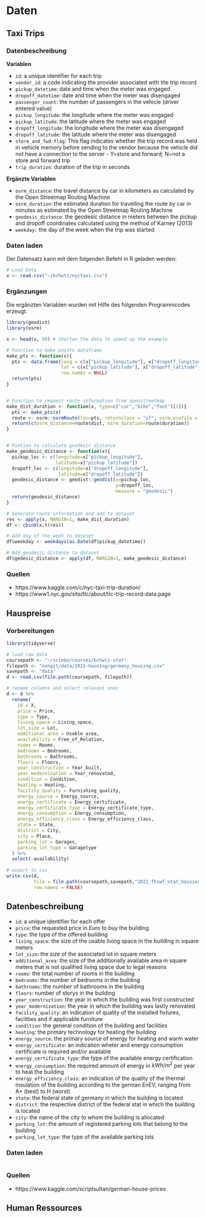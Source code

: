 # Daten {-}

## Taxi Trips

### Datenbeschreibung

**Variablen**

- `id`: a unique identifier for each trip
- `vendor_id`: a code indicating the provider associated with the trip record
- `pickup_datetime`: date and time when the meter was engaged
- `dropoff_datetime`: date and time when the meter was disengaged
- `passenger_count`: the number of passengers in the vehicle (driver entered value)
- `pickup_longitude`: the longitude where the meter was engaged
- `pickup_latitude`: the latitude where the meter was engaged
- `dropoff_longitude`: the longitude where the meter was disengaged
- `dropoff_latitude`: the latitude where the meter was disengaged
- `store_and_fwd_flag`: This flag indicates whether the trip record was held in vehicle memory before sending to the vendor because the vehicle did not have a connection to the server - Y=store and forward; N=not a store and forward trip
- `trip_duration`: duration of the trip in seconds

**Ergänzte Variablen**

- `osrm_distance`: the travel distance by car in kilometers as calculated by the Open Streetmap Routing Machine
- `osrm_duration`: the estimated duration for travelling the route by car in minutes as estimated by the Open Streetmap Routing Machine
- `geodesic_distance`: the geodesic distance in meters between the pickup and dropoff coordinates calculated using the method of Karney (2013)
- `weekday:` the day of the week when the trip was started

### Daten laden

Der Datensatz kann mit dem folgenden Befehl in R geladen werden:

```r
# Load Data
x <- read.csv("~/bchwtz/nyctaxi.csv")
```

### Ergänzungen

Die ergänzten Variablen wurden mit Hilfe des folgenden Programmcodes erzeugt.

```r
library(geodist)
library(osrm)

x <- head(x, 50) # Shorten the data to speed up the example

# Function to make points dataframe
make_pts <- function(x){
  pts <- data.frame(long = c(x["pickup_longitude"], x["dropoff_longitude"]), 
                    lat = c(x["pickup_latitude"], x["dropoff_latitude"]),
                    row.names = NULL)
  return(pts)
}


# Function to request route information from openstreetmap
make_dist_duration <- function(x, type=c("car","bike","foot")[1]){
  pts <- make_pts(x)
  route <- osrm::osrmRoute(loc=pts, returnclass = "sf", osrm.profile = type)
  return(c(osrm_distance=route$dist, osrm_duration=route$duration))
}


# Funtion to calculate geodesic_distance
make_geodesic_distance <- function(x){
  pickup_loc <- c(longitude=x["pickup_longitude"],
                  latitude=x["pickup_latitude"])
  dropoff_loc <- c(longitude=x["dropoff_longitude"],
                   latitude=x["dropoff_latitude"])
  geodesic_distance <- geodist::geodist(x=pickup_loc,
                                        y=dropoff_loc, 
                                        measure = "geodesic")
  return(geodesic_distance)
}

# Generate route information and add to dataset
res <- apply(x, MARGIN=1, make_dist_duration)
df <- cbind(x,t(res))

# Add day of the week to dataset
df$weekday <- weekdays(as.Date(df$pickup_datetime))

# Add geodesic distance to dataset
df$gedesic_distance <- apply(df, MARGIN=1, make_geodesic_distance)
```

### Quellen

- https://www.kaggle.com/c/nyc-taxi-trip-duration/
- https://www1.nyc.gov/site/tlc/about/tlc-trip-record-data.page


## Hauspreise

### Vorbereitungen

```r
library(tidyverse)

# load raw data
coursepath <- "~/sciebo/courses/bchwtz-stat"
filepath <- "nongit/data/2021-housing/germany_housing.csv"
savepath <- "data"
d <- read.csv(file.path(coursepath, filepath))

# rename columns and select relevant ones
d <- d %>%
  rename(
    id = X,
    price = Price,
    type = Type,
    living_space = Living_space,
    lot_size = Lot,
    additional_area = Usable_area,
    availability = Free_of_Relation,
    rooms = Rooms,
    bedrooms = Bedrooms,
    bathrooms = Bathrooms,
    floors = Floors,
    year_construction = Year_built,
    year_modernization = Year_renovated,
    condition = Condition,
    heating = Heating,
    facility_quality = Furnishing_quality,
    energy_source = Energy_source,
    energy_certificate = Energy_certificate,
    energy_certificate_type = Energy_certificate_type,
    energy_consumption = Energy_consumption,
    energy_efficiency_class = Energy_efficiency_class,
    state = State,
    district = City,
    city = Place,
    parking_lot = Garages,
    parking_lot_type = Garagetype
  ) %>%
  select(-availability)
 
# export to csv
write.csv(d,
          file = file.path(coursepath,savepath,"2021_fhswf_stat_housing.csv"),
          row.names = FALSE)
```

## Datenbeschreibung

- `id`: a unique identifier for each offer
- `price`: the requested price in Euro to buy the building
- `type`: the type of the offered building
- `living_space`: the size of the usable living space in the building in square meters
- `lot_size`: the size of the associated lot in square meters
- `additional_area`: the size of the additionally available area in square meters that is not qualified living space due to legal reasons
- `rooms`: the total number of rooms in the building
- `bedrooms`: the number of bedrooms in the building
- `bathrooms`: the number of bathrooms in the building
- `floors`: number of storys in the building
- `year_construction`: the year in which the building was first constructed
- `year_modernization`: the year in which the building was lastly renovated
- `facility_quality`: an indication of quality of the installed fixtures, facilities and if applicable furniture
- `condition`: the general condition of the building and facilities
- `heating`: the primary technology for heating the building
- `energy_source`: the primary source of energy for heating and warm water
- `energy_certificate`: an indication wheter and energy consumption certificate is required and/or available
- `energy_certificate_type`: the type of the available energy certification
- `energy_consumption`: the required amount of energy in $kWh/m^2$ per year to heat the building
- `energy_efficiency_class`: an indication of the quality of the thermal insulation of the building according to the german EnEV, ranging from A+ (best) to H (worst)
- `state`: the federal state of germany in which the building is located
- `district`: the respective district of the federal stat in which the building is located
- `city`: the name of the city to whom the building is allocated
- `parking_lot`: the amount of registered parking lots that belong to the building
- `parking_lot_type`: the type of the available parking lots

### Daten laden

```r

```

### Quellen
- https://www.kaggle.com/scriptsultan/german-house-prices

## Human Ressources

